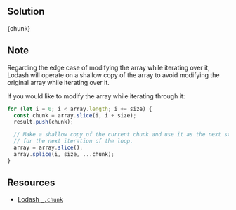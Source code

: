 

## Solution

<MDXCodeBlock>{chunk}</MDXCodeBlock>

## Note

Regarding the edge case of modifying the array while iterating over it, Lodash will operate on a shallow copy of the array to avoid modifying the original array while iterating over it.

If you would like to modify the array while iterating through it:

```js
for (let i = 0; i < array.length; i += size) {
  const chunk = array.slice(i, i + size);
  result.push(chunk);

  // Make a shallow copy of the current chunk and use it as the next starting point
  // for the next iteration of the loop.
  array = array.slice();
  array.splice(i, size, ...chunk);
}
```

## Resources

- [Lodash `_.chunk`](https://lodash.com/docs/#chunk)
